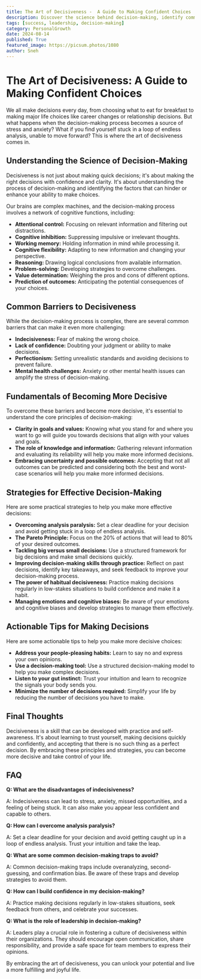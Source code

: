 ```yaml
---
title: The Art of Decisiveness -  A Guide to Making Confident Choices
description: Discover the science behind decision-making, identify common barriers to decisiveness, and learn practical strategies to make confident choices. This guide will help you overcome analysis paralysis, manage emotions, and build a more decisive mindset.
tags: [success, leadership, decision-making]
category: PersonalGrowth
date: 2024-08-14
published: True
featured_image: https://picsum.photos/1080
author: Sneh
---
```


# The Art of Decisiveness: A Guide to Making Confident Choices

We all make decisions every day, from choosing what to eat for breakfast to making major life choices like career changes or relationship decisions. But what happens when the decision-making process becomes a source of stress and anxiety? What if you find yourself stuck in a loop of endless analysis, unable to move forward? This is where the art of decisiveness comes in.

## Understanding the Science of Decision-Making

Decisiveness is not just about making quick decisions; it's about making the right decisions with confidence and clarity. It's about understanding the process of decision-making and identifying the factors that can hinder or enhance your ability to make choices.

Our brains are complex machines, and the decision-making process involves a network of cognitive functions, including:

* **Attentional control:** Focusing on relevant information and filtering out distractions.
* **Cognitive inhibition:** Suppressing impulsive or irrelevant thoughts.
* **Working memory:** Holding information in mind while processing it.
* **Cognitive flexibility:** Adapting to new information and changing your perspective.
* **Reasoning:**  Drawing logical conclusions from available information.
* **Problem-solving:**  Developing strategies to overcome challenges.
* **Value determination:**  Weighing the pros and cons of different options.
* **Prediction of outcomes:**  Anticipating the potential consequences of your choices.

## Common Barriers to Decisiveness

While the decision-making process is complex, there are several common barriers that can make it even more challenging:

* **Indecisiveness:**  Fear of making the wrong choice.
* **Lack of confidence:**  Doubting your judgment or ability to make decisions.
* **Perfectionism:**  Setting unrealistic standards and avoiding decisions to prevent failure.
* **Mental health challenges:**  Anxiety or other mental health issues can amplify the stress of decision-making.

## Fundamentals of Becoming More Decisive

To overcome these barriers and become more decisive, it's essential to understand the core principles of decision-making:

* **Clarity in goals and values:**  Knowing what you stand for and where you want to go will guide you towards decisions that align with your values and goals.
* **The role of knowledge and information:**  Gathering relevant information and evaluating its reliability will help you make more informed decisions.
* **Embracing uncertainty and possible outcomes:**  Accepting that not all outcomes can be predicted and considering both the best and worst-case scenarios will help you make more informed decisions.

## Strategies for Effective Decision-Making

Here are some practical strategies to help you make more effective decisions:

* **Overcoming analysis paralysis:**  Set a clear deadline for your decision and avoid getting stuck in a loop of endless analysis.
* **The Pareto Principle:**  Focus on the 20% of actions that will lead to 80% of your desired outcomes.
* **Tackling big versus small decisions:**  Use a structured framework for big decisions and make small decisions quickly.
* **Improving decision-making skills through practice:**  Reflect on past decisions, identify key takeaways, and seek feedback to improve your decision-making process.
* **The power of habitual decisiveness:**  Practice making decisions regularly in low-stakes situations to build confidence and make it a habit.
* **Managing emotions and cognitive biases:**  Be aware of your emotions and cognitive biases and develop strategies to manage them effectively.

## Actionable Tips for Making Decisions

Here are some actionable tips to help you make more decisive choices:

* **Address your people-pleasing habits:**  Learn to say no and express your own opinions.
* **Use a decision-making tool:**  Use a structured decision-making model to help you make complex decisions.
* **Listen to your gut instinct:**  Trust your intuition and learn to recognize the signals your body sends you.
* **Minimize the number of decisions required:**  Simplify your life by reducing the number of decisions you have to make.

##  Final Thoughts

Decisiveness is a skill that can be developed with practice and self-awareness. It's about learning to trust yourself, making decisions quickly and confidently, and accepting that there is no such thing as a perfect decision. By embracing these principles and strategies, you can become more decisive and take control of your life.

## FAQ

**Q: What are the disadvantages of indecisiveness?**

A: Indecisiveness can lead to stress, anxiety, missed opportunities, and a feeling of being stuck. It can also make you appear less confident and capable to others.

**Q: How can I overcome analysis paralysis?**

A: Set a clear deadline for your decision and avoid getting caught up in a loop of endless analysis. Trust your intuition and take the leap.

**Q: What are some common decision-making traps to avoid?**

A: Common decision-making traps include overanalyzing, second-guessing, and confirmation bias. Be aware of these traps and develop strategies to avoid them.

**Q: How can I build confidence in my decision-making?**

A: Practice making decisions regularly in low-stakes situations, seek feedback from others, and celebrate your successes.

**Q: What is the role of leadership in decision-making?**

A: Leaders play a crucial role in fostering a culture of decisiveness within their organizations. They should encourage open communication, share responsibility, and provide a safe space for team members to express their opinions.

By embracing the art of decisiveness, you can unlock your potential and live a more fulfilling and joyful life.
